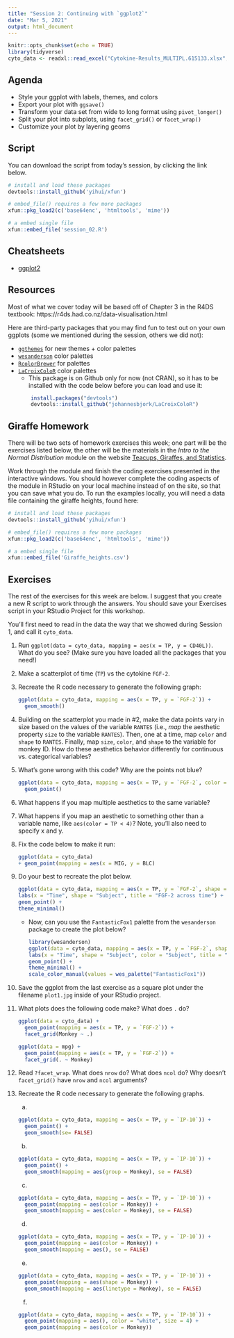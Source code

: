 ```yaml
---
title: "Session 2: Continuing with `ggplot2`"
date: "Mar 5, 2021"
output: html_document
---
```


```r
knitr::opts_chunk$set(echo = TRUE)
library(tidyverse)
cyto_data <- readxl::read_excel("Cytokine-Results_MULTIPL.615133.xlsx", skip = 1, sheet = 2)

```


## Agenda

* Style your ggplot with labels, themes, and colors
* Export your plot with `ggsave()`
* Transform your data set from wide to long format using `pivot_longer()`
* Split your plot into subplots, using `facet_grid()` or `facet_wrap()`
* Customize your plot by layering geoms

<!-- COMMENT--
* Show that mapping = aes can go in the main ggplot or the geom
* Introduce the vocabulary of "mapping" a property to a variable-- and vice versa. 
* Styling your ggplot: 
  * Changing axes labels + Title
  * Hiding legend
  * Adding a pre-defined theme
  * Changing colors without changing the theme
* ggsave()

* Using `pivot_longer` to switch from wide to longer format
* Facet grid and facet wrap
* Geometric objects (aka geoms)
--> 

## Script

You can download the script from today's session, by clicking the link below. 

```r

# install and load these packages
devtools::install_github('yihui/xfun')

# embed_file() requires a few more packages
xfun::pkg_load2(c('base64enc', 'htmltools', 'mime'))
```

```r
# a embed single file
xfun::embed_file('session_02.R')
```

## Cheatsheets

* [ggplot2](https://rstudio.com/wp-content/uploads/2016/11/ggplot2-cheatsheet-2.1.pdf)

## Resources

Most of what we cover today will be based off of Chapter 3 in the R4DS textbook:
https://r4ds.had.co.nz/data-visualisation.html

Here are third-party packages that you may find fun to test out on your own ggplots (some we mentioned during the session, others we did not):

* [`ggthemes`](https://yutannihilation.github.io/allYourFigureAreBelongToUs/ggthemes/) for new themes + color palettes
* [`wesanderson`](https://github.com/karthik/wesanderson) color palettes
* [`RcolorBrewer`](https://www.datanovia.com/en/blog/the-a-z-of-rcolorbrewer-palette/) for palettes
* [`LaCroixColoR`](https://github.com/johannesbjork/LaCroixColoR) color palettes
    * This package is on Github only for now (not CRAN), so it has to be installed with the code below before you can load and use it:
    ```r
        install.packages("devtools")
        devtools::install_github("johannesbjork/LaCroixColoR")
    ```


## Giraffe Homework
There will be two sets of homework exercises this week; one part will be the exercises listed below, the other will be the materials in the *Intro to the Normal Distribution* module on the website [Teacups, Giraffes, and Statistics](https://tinystats.github.io/teacups-giraffes-and-statistics/02_bellCurve.html).

Work through the module and finish the coding exercises presented in the interactive windows. You should however complete the coding aspects of the module in RStudio on your local machine instead of on the site, so that you can save what you do. To run the examples locally, you will need a data file containing the giraffe heights, found here: 

```r

# install and load these packages
devtools::install_github('yihui/xfun')

# embed_file() requires a few more packages
xfun::pkg_load2(c('base64enc', 'htmltools', 'mime'))
```

```r
# a embed single file
xfun::embed_file('Giraffe_heights.csv')
```

## Exercises 
The rest of the exercises for this week are below. I suggest that you create a new R script to work through the answers. You should save your Exercises script in your RStudio Project for this workshop. 

You'll first need to read in the data the way that we showed during Session 1, and call it `cyto_data`. 


1. Run `ggplot(data = cyto_data, mapping = aes(x = TP, y = CD40L))`. What do you see? (Make sure you have loaded all the packages that you need!)  


1. Make a scatterplot of time (`TP`) vs the cytokine `FGF-2`.   


1. Recreate the R code necessary to generate the following graph:  

    ```r
    ggplot(data = cyto_data, mapping = aes(x = TP, y = `FGF-2`)) +
      geom_smooth()

    ```

  
1. Building on the scatterplot you made in #2, make the data points vary in size based on the values of the variable `RANTES` (i.e., *map* the aesthetic property `size` to the variable `RANTES`). Then, one at a time, map `color` and `shape` to `RANTES`. Finally, map `size`, `color`, and `shape` to the variable for monkey ID. How do these aesthetics behavior differently for continuous vs. categorical variables?   


1. What's gone wrong with this code? Why are the points not blue?  

    ```r
    ggplot(data = cyto_data, mapping = aes(x = TP, y = `FGF-2`, color = "blue" )) + 
      geom_point()
    ```



1.  What happens if you map multiple aesthetics to the same variable?  


1. What happens if you map an aesthetic to something other than a variable name, like `aes(color = TP < 4)`? Note, you'll also need to specify x and y.  


1. Fix the code below to make it run:  

    ```r
    ggplot(data = cyto_data) 
    + geom_point(mapping = aes(x = MIG, y = BLC)

    ```
  
  
1. Do your best to recreate the plot below.

    ```r
    ggplot(data = cyto_data, mapping = aes(x = TP, y = `FGF-2`, shape = Monkey)) + 
    labs(x = "Time", shape = "Subject", title = "FGF-2 across time") +
    geom_point() + 
    theme_minimal()
    ```
      * Now, can you use the `FantasticFox1` palette from the `wesanderson` package to create the plot below?
  
        ```r
        library(wesanderson)
        ggplot(data = cyto_data, mapping = aes(x = TP, y = `FGF-2`, shape = Monkey, color = Monkey)) + 
        labs(x = "Time", shape = "Subject", color = "Subject", title = "FGF-2 across time") +
        geom_point() + 
        theme_minimal() +
        scale_color_manual(values = wes_palette("FantasticFox1"))
      
        ```

1. Save the ggplot from the last exercise as a square plot under the filename `plot1.jpg` inside of your RStudio project.


1. What plots does the following code make? What does `.` do?  

    ```r
    ggplot(data = cyto_data) + 
      geom_point(mapping = aes(x = TP, y = `FGF-2`)) +
      facet_grid(Monkey ~ .)

    ggplot(data = mpg) + 
      geom_point(mapping = aes(x = TP, y = `FGF-2`)) +
      facet_grid(. ~ Monkey)
    ```


1. Read `?facet_wrap`. What does `nrow` do? What does `ncol` do? Why doesn't `facet_grid()` have `nrow` and `ncol` arguments?   



1. Recreate the R code necessary to generate the following graphs.  

    a. 

    ```r
    ggplot(data = cyto_data, mapping = aes(x = TP, y = `IP-10`)) +
      geom_point() +
      geom_smooth(se= FALSE) 

    ```
    
    b. 

    ```r
    ggplot(data = cyto_data, mapping = aes(x = TP, y = `IP-10`)) +
      geom_point() +
      geom_smooth(mapping = aes(group = Monkey), se = FALSE)
    ```
  
    c. 

    ```r
    ggplot(data = cyto_data, mapping = aes(x = TP, y = `IP-10`)) +
      geom_point(mapping = aes(color = Monkey)) +
      geom_smooth(mapping = aes(color = Monkey), se = FALSE)
    ```

    d. 
    
    ```r
    ggplot(data = cyto_data, mapping = aes(x = TP, y = `IP-10`)) +
      geom_point(mapping = aes(color = Monkey)) +
      geom_smooth(mapping = aes(), se = FALSE)
    ```

    e. 
  
    ```r
    ggplot(data = cyto_data, mapping = aes(x = TP, y = `IP-10`)) +
      geom_point(mapping = aes(shape = Monkey)) +
      geom_smooth(mapping = aes(linetype = Monkey), se = FALSE)
    ```
    
    f. 
    
    ```r
    ggplot(data = cyto_data, mapping = aes(x = TP, y = `IP-10`)) +
      geom_point(mapping = aes(), color = "white", size = 4) +
      geom_point(mapping = aes(color = Monkey))
    ```

